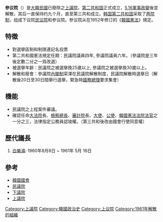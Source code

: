 '''参议院'''（{{lang-ko|'''참의원'''}}）是[[大韓民國|大韓民國]]已廢除之[[上議院|上議院]]，[[第二共和国_(大韩民國)|第二共和国]]正式成立，[[5.16軍事政變|5.16軍事政變]]後並解散，其后一直保持约九个月，直至第三共和成立。[[韩国第二共和国|韩国第二共和国]]采取了[[两院制|两院制]]，组成下议院[[民议院|民议院]]和参议院。参议院从在1952年修订的《[[韓國憲法|韓國憲法]]》規定。

==特徵==
* 對選擧區制和制限連記名投票
* 第二共和國憲法規定任期：民議院議員四年, 參議院議員六年。（參議院是三年後定數二分之一爲改選）
* 被選擧年齡：民議院之被選擧挽25歲以上, 參議院之被選擧挽30歲以上。
* 解散和廢會：參議院[[內閣制|內閣制]]寀澤在民議院解散制度，民議院解散時選擧日（解散後20日至30日間舉行選舉，緊急時[[國務總理|國務總理]]要求集會）

==機能==
* 民議院之上程案件審議。
* 確認任命[[大法院|大法院]]長、[[檢察總長|檢察總長]]、[[審計院|審計院]]長、[[大使|大使]]、[[公使|公使]]、[[韓國憲法法院|韓國憲法法院]][[法官|法官]]之一分之三，法律指定公務員認竣權。（第三共和後改由國會行使同意權）

==歷代議長==
#[[白樂濬|白樂濬]]: 1960年8月8日 ~ 1961年 5月 16日

==參考==
*[[韓國國會|韓國國會]]
*[[民議院|民議院]]
*[[下議院|下議院]]
*[[上議院|上議院]]


{{國家上議院}}
[[Category:上議院|Category:上議院]]
[[Category:韓國政治史|Category:韓國政治史]]
[[Category:上议院|Category:上议院]]
[[Category:1961年解散的組織|Category:1961年解散的組織]]